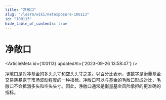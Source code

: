 ```yaml
---
title: "净敞口"
slug: "/learn/wiki/netexposure-100113"
id: "100113"
hide_table_of_contents: true
---
```



# 净敞口

<ArticleMeta id={100113} updatedAt={'2023-09-26 13:58:47'} />
<div className='border-solid border-b border-t-0 my-4 border-[var(--ifm-color-gray-300)]' />

净敞口是对冲基金的多头头寸和空头头寸之差。以百分比表示，该数字是衡量基金交易簿暴露于市场波动程度的一种指标。净敞口可以与基金的毛敞口形成对比，毛敞口不会抵消多头和空头头寸。因此，净敞口通常是衡量基金风险承担的更准确的指标。
